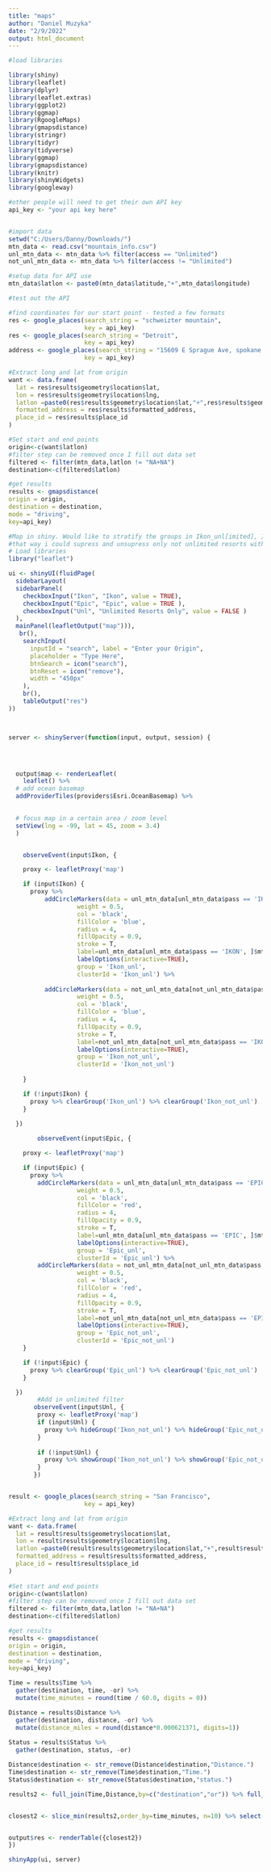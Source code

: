```yaml
---
title: "maps"
author: "Daniel Muzyka"
date: "2/9/2022"
output: html_document
---
```


```r
#load libraries

library(shiny)
library(leaflet)
library(dplyr)
library(leaflet.extras)
library(ggplot2)
library(ggmap)
library(RgoogleMaps)
library(gmapsdistance)
library(stringr)
library(tidyr)
library(tidyverse)
library(ggmap)
library(gmapsdistance)
library(knitr)
library(shinyWidgets)
library(googleway)

```

```r
#other people will need to get their own API key
api_key <- "your api key here"


#import data
setwd("C:/Users/Danny/Downloads/")
mtn_data <- read.csv("mountain_info.csv")
unl_mtn_data <- mtn_data %>% filter(access == "Unlimited")
not_unl_mtn_data <- mtn_data %>% filter(access != "Unlimited")

#setup data for API use
mtn_data$latlon <- paste0(mtn_data$latitude,"+",mtn_data$longitude)

```




```r
#test out the API

#find coordinates for our start point - tested a few formats
res <- google_places(search_string = "schweizter mountain",
                     key = api_key)
res <- google_places(search_string = "Detroit",
                     key = api_key)
address <- google_places(search_string = "15609 E Sprague Ave, spokane valley",
                     key = api_key)

#Extract long and lat from origin
want <- data.frame(
  lat = res$results$geometry$location$lat,
  lon = res$results$geometry$location$lng,
  latlon =paste0(res$results$geometry$location$lat,"+",res$results$geometry$location$lng),
  formatted_address = res$results$formatted_address,
  place_id = res$results$place_id
)

#Set start and end points
origin<-c(want$latlon)
#filter step can be removed once I fill out data set
filtered <- filter(mtn_data,latlon != "NA+NA")
destination<-c(filtered$latlon)

#get results
results <- gmapsdistance(
origin = origin,
destination = destination,
mode = "driving",
key=api_key)

```



```r
#Map in shiny. Would like to stratify the groups in Ikon_unl[imited], Ikon_not_unl, Epic_unl, Epic_not_unl
#that way i could supress and unsupress only not unlimited resorts with the third check box
# Load libraries
library("leaflet")

ui <- shinyUI(fluidPage(
  sidebarLayout(
  sidebarPanel(
    checkboxInput("Ikon", "Ikon", value = TRUE),
    checkboxInput("Epic", "Epic", value = TRUE ),
    checkboxInput("Unl", "Unlimited Resorts Only", value = FALSE )
  ),
  mainPanel(leafletOutput("map"))),
   br(),
    searchInput(
      inputId = "search", label = "Enter your Origin",
      placeholder = "Type Here",
      btnSearch = icon("search"),
      btnReset = icon("remove"),
      width = "450px"
    ),
    br(),
    tableOutput("res")
))



server <- shinyServer(function(input, output, session) {
  



  output$map <- renderLeaflet(
    leaflet() %>%
  # add ocean basemap
  addProviderTiles(providers$Esri.OceanBasemap) %>%

  
  # focus map in a certain area / zoom level
  setView(lng = -99, lat = 45, zoom = 3.4)
  )


    observeEvent(input$Ikon, {

    proxy <- leafletProxy('map')

    if (input$Ikon) {
      proxy %>%    
          addCircleMarkers(data = unl_mtn_data[unl_mtn_data$pass == 'IKON', ], ~longitude, ~latitude,
                   weight = 0.5,
                   col = 'black', 
                   fillColor = 'blue',
                   radius = 4, 
                   fillOpacity = 0.9, 
                   stroke = T, 
                   label=unl_mtn_data[unl_mtn_data$pass == 'IKON', ]$mtn,
                   labelOptions(interactive=TRUE),
                   group = 'Ikon_unl',
                   clusterId = 'Ikon_unl') %>% 
        
          addCircleMarkers(data = not_unl_mtn_data[not_unl_mtn_data$pass == 'IKON', ], ~longitude, ~latitude,
                   weight = 0.5,
                   col = 'black', 
                   fillColor = 'blue',
                   radius = 4, 
                   fillOpacity = 0.9, 
                   stroke = T, 
                   label=not_unl_mtn_data[not_unl_mtn_data$pass == 'IKON', ]$mtn,
                   labelOptions(interactive=TRUE),
                   group = 'Ikon_not_unl',
                   clusterId = 'Ikon_not_unl')
          
    }

    if (!input$Ikon) {
      proxy %>% clearGroup('Ikon_unl') %>% clearGroup('Ikon_not_unl')
    }

  })
  
        observeEvent(input$Epic, {

    proxy <- leafletProxy('map')

    if (input$Epic) {
      proxy %>%        
        addCircleMarkers(data = unl_mtn_data[unl_mtn_data$pass == 'EPIC',], ~longitude, ~latitude,
                   weight = 0.5,
                   col = 'black', 
                   fillColor = 'red',
                   radius = 4, 
                   fillOpacity = 0.9, 
                   stroke = T, 
                   label=unl_mtn_data[unl_mtn_data$pass == 'EPIC', ]$mtn,
                   labelOptions(interactive=TRUE),
                   group = 'Epic_unl',
                   clusterId = 'Epic_unl') %>%        
        addCircleMarkers(data = not_unl_mtn_data[not_unl_mtn_data$pass == 'EPIC',], ~longitude, ~latitude,
                   weight = 0.5,
                   col = 'black', 
                   fillColor = 'red',
                   radius = 4, 
                   fillOpacity = 0.9, 
                   stroke = T, 
                   label=not_unl_mtn_data[not_unl_mtn_data$pass == 'EPIC', ]$mtn,
                   labelOptions(interactive=TRUE),
                   group = 'Epic_not_unl',
                   clusterId = 'Epic_not_unl')
    }

    if (!input$Epic) {
      proxy %>% clearGroup('Epic_unl') %>% clearGroup('Epic_not_unl')
    }

  })
        #Add in unlimited filter
       observeEvent(input$Unl, {
        proxy <- leafletProxy('map')
        if (input$Unl) {
          proxy %>% hideGroup('Ikon_not_unl') %>% hideGroup('Epic_not_unl')
        }
        
        if (!input$Unl) {
          proxy %>% showGroup('Ikon_not_unl') %>% showGroup('Epic_not_unl')
        }
       })


result <- google_places(search_string = "San Francisco",
                     key = api_key)

#Extract long and lat from origin
want <- data.frame(
  lat = result$results$geometry$location$lat,
  lon = result$results$geometry$location$lng,
  latlon =paste0(result$results$geometry$location$lat,"+",result$results$geometry$location$lng),
  formatted_address = result$results$formatted_address,
  place_id = result$results$place_id
)
 
#Set start and end points
origin<-c(want$latlon)
#filter step can be removed once I fill out data set
filtered <- filter(mtn_data,latlon != "NA+NA")
destination<-c(filtered$latlon)

#get results
results <- gmapsdistance(
origin = origin,
destination = destination,
mode = "driving",
key=api_key)

Time = results$Time %>%
  gather(destination, time, -or) %>%
  mutate(time_minutes = round(time / 60.0, digits = 0)) 

Distance = results$Distance %>% 
  gather(destination, distance, -or) %>% 
  mutate(distance_miles = round(distance*0.000621371, digits=1)) 
  
Status = results$Status %>% 
  gather(destination, status, -or)

Distance$destination <- str_remove(Distance$destination,"Distance.")
Time$destination <- str_remove(Time$destination,"Time.")
Status$destination <- str_remove(Status$destination,"status.")

results2 <- full_join(Time,Distance,by=c("destination","or")) %>% full_join(Status,by=c("destination","or")) %>% left_join(.,mtn_data,by = c("destination" = "latlon"))


closest2 <- slice_min(results2,order_by=time_minutes, n=10) %>% select(mtn, distance_miles, time_minutes, pass, access, acreage)


output$res <- renderTable({closest2})
})

shinyApp(ui, server)


```


